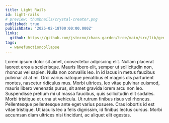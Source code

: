```yaml
---
title: Light Rails
id: light-rails
# preview: thumbnails/crystal-creator.png
published: true
publishDate: '2025-02-18T00:00:00.000Z'
links:
  github: https://github.com/jstncno/chaos-garden/tree/main/src/lib/generative-art/light-rails
tags:
  - wavefunctioncollapse
---
```


<ArtCard>
  <LightRails showGrid />
</ArtCard>

<Controls />

<BlogCard date={frontmatter.publishDate} links={frontmatter.links}>
Lorem ipsum dolor sit amet, consectetur adipiscing elit. Nullam placerat laoreet eros a scelerisque. Mauris libero elit, semper ut sollicitudin non, rhoncus vel sapien. Nulla non convallis leo. In id lacus in metus faucibus pulvinar at at mi. Orci varius natoque penatibus et magnis dis parturient montes, nascetur ridiculus mus. Morbi ultrices, leo vitae pulvinar euismod, mauris libero venenatis purus, sit amet gravida lorem arcu non leo. Suspendisse pretium mi ut massa faucibus, quis sollicitudin elit sodales. Morbi tristique et urna ut vehicula. Ut rutrum finibus risus vel rhoncus. Pellentesque pellentesque ante eget varius posuere. Cras lobortis id est vitae tristique. Ut iaculis leo a felis dignissim, id finibus lectus cursus. Morbi accumsan diam ultrices nisi tincidunt, ac aliquet elit egestas.
</BlogCard>
